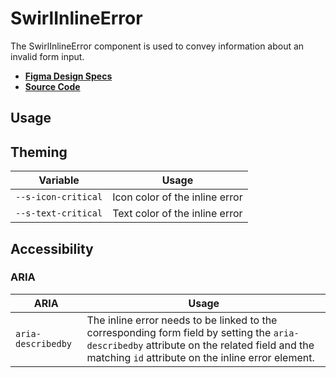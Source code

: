 
<Meta title="Components/SwirlInlineError" />

# SwirlInlineError

The SwirlInlineError component is used to convey information about an invalid
form input.

- **[Figma Design Specs](https://www.figma.com/file/iRHiAFsHxnzux8gQ9EjlZe/Flip-Components?node-id=2%3A26)**
- **[Source Code](https://github.com/flip-corp/swirl/tree/main/packages/swirl-components/src/components/swirl-inline-error)**

## Usage

<Canvas withSource="open">
  <Story id="components-swirlinlineerror--swirl-inline-error" />
</Canvas>

<ArgsTable story="." />

## Theming

| Variable            | Usage                          |
| ------------------- | ------------------------------ |
| `--s-icon-critical` | Icon color of the inline error |
| `--s-text-critical` | Text color of the inline error |

## Accessibility

### ARIA

| ARIA               | Usage                                                                                                                                                                                             |
| ------------------ | ------------------------------------------------------------------------------------------------------------------------------------------------------------------------------------------------- |
| `aria-describedby` | The inline error needs to be linked to the corresponding form field by setting the `aria-describedby` attribute on the related field and the matching `id` attribute on the inline error element. |
